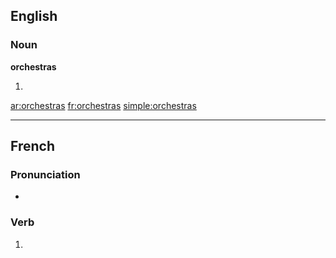 ==English==

===Noun===
'''orchestras'''

# {{plural of|[[orchestra]]}}

[[ar:orchestras]]
[[fr:orchestras]]
[[simple:orchestras]]

----
==French==

===Pronunciation===
*{{IPA|lang=fr|/ɔʁ.kɛs.tʁa/}}
===Verb===
{{fr-verb-form}}

# {{conjugation of|orchestrer||2|s|[[past historic]]|lang=fr}}
{{rfc-auto}}